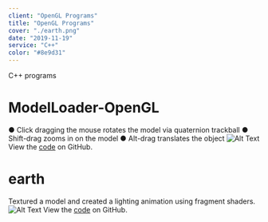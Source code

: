 ```yaml
---
client: "OpenGL Programs"
title: "OpenGL Programs"
cover: "./earth.png"
date: "2019-11-19"
service: "C++"
color: "#8e9d31"
---
```


C++ programs


# ModelLoader-OpenGL

● Click dragging the mouse rotates the model via quaternion trackball
● Shift-drag zooms in on the model
● Alt-drag translates the object
![Alt Text](buddha.png "Image Title")
View the [code](http://github.com/sambeebe/ModelLoader-OpenGL "Example") on GitHub.




# earth
Textured a model and created a lighting animation using fragment shaders.
![Alt Text](earth.png "Image Title")
View the [code](http://github.com/sambeebe/Earth-OpenGL "Example") on GitHub.
